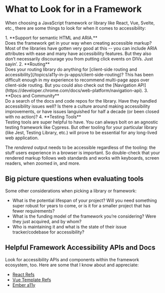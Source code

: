 # What to Look for in a Framework

When choosing a JavaScript framework or library like React, Vue, Svelte, etc., there are some things to look for when it comes to accessibility:

<div className="styled-list">
1. **Support for semantic HTML and ARIA.**<br/>
    Does the framework get in your way when creating accessible markup? Most of the libraries have gotten very good at this -- you can include ARIA attributes with ease and many have accessibility features. But they also don’t necessarily discourage you from putting click events on DIVs. Just sayin’.
2. **Routing**<br/>
    Does your routing library do anything for [client-side routing and accessibility](/topics/a11y-in-js-apps/client-side-routing)? This has been difficult enough in my experience to recommend multi-page apps over client-side routing. But you could also check out the [Navigation API](https://developer.chrome.com/docs/web-platform/navigation-api).
3. **Docs and Community**<br/>
    Do a search of the docs and code repos for the library. Have they handled accessibility issues well? Is there a culture around making accessibility improvements, or have issues languished for half a decade (or been closed with no action)?
4. **Testing Tools**<br/>
    Testing tools are super helpful to have. You can always bolt on an agnostic testing framework like Cypress. But other tooling for your particular library (like Jest, Testing Library, etc.) will prove to be essential for any long-lived web application.
</div>

The _rendered_ output needs to be accessible regardless of the tooling: the stuff users experience in a browser is important. So double-check that your rendered markup follows web standards and works with keyboards, screen readers, when zoomed in, and more.

## Big picture questions when evaluating tools

Some other considerations when picking a library or framework:

- What is the potential lifespan of your project? Will you need something super robust for years to come, or is it for a smaller project that has fewer requirements?
- What is the funding model of the framework you’re considering? Were they just acquired, and by whom?
- Who is maintaining it and what is the state of their issue tracker/codebase for accessibility?

## Helpful Framework Accessibility APIs and Docs

Look for accessibility APIs and components within the framework ecosystem, too. Here are some that I know about and appreciate:

- [React Refs](https://react.dev/learn/referencing-values-with-refs)
- [Vue Template Refs](https://vuejs.org/guide/essentials/template-refs)
- [Ember a11y](https://guides.emberjs.com/release/accessibility/)